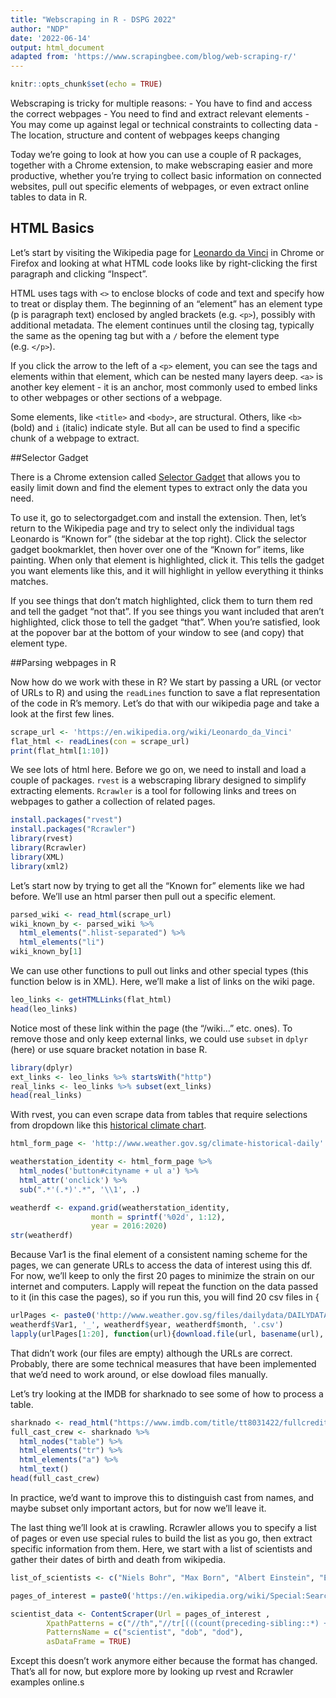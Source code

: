 ```yaml
---
title: "Webscraping in R - DSPG 2022"
author: "NDP"
date: '2022-06-14'
output: html_document
adapted from: 'https://www.scrapingbee.com/blog/web-scraping-r/'
---
```


```r
knitr::opts_chunk$set(echo = TRUE)
```

Webscraping is tricky for multiple reasons:
- You have to find and access the correct webpages
- You need to find and extract relevant elements
- You may come up against legal or technical constraints to collecting data
- The location, structure and content of webpages keeps changing

Today we're going to look at how you can use a couple of R packages, together with a Chrome extension, to make webscraping easier and more productive, whether you're trying to collect basic information on connected websites, pull out specific elements of webpages, or even extract online tables to data in R.

## HTML Basics

Let's start by visiting the Wikipedia page for [Leonardo da Vinci](https://en.wikipedia.org/wiki/Leonardo_da_Vinci) in Chrome or Firefox and looking at what HTML code looks like by right-clicking the first paragraph and clicking "Inspect".

HTML uses tags with `<>` to enclose blocks of code and text and specify how to treat or display them. The beginning of an "element" has an element type (p is paragraph text) enclosed by angled brackets (e.g. `<p>`), possibly with additional metadata. The element continues until the closing tag, typically the same as the opening tag but with a `/` before the element type (e.g. `</p>`).

If you click the arrow to the left of a `<p>` element, you can see the tags and elements within that element, which can be nested many layers deep. `<a>` is another key element - it is an anchor, most commonly used to embed links to other webpages or other sections of a webpage. 

Some elements, like `<title>` and `<body>`, are structural. Others, like `<b>` (bold) and `i` (italic) indicate style. But all can be used to find a specific chunk of a webpage to extract.

##Selector Gadget

There is a Chrome extension called [Selector Gadget](https://selectorgadget.com/) that allows you to easily limit down and find the element types to extract only the data you need. 

To use it, go to selectorgadget.com and install the extension. Then, let's return to the Wikipedia page and try to select only the individual tags Leonardo is "Known for" (the sidebar at the top right). Click the selector gadget bookmarklet, then hover over one of the "Known for" items, like painting. When only that element is highlighted, click it. This tells the gadget you want elements like this, and it will highlight in yellow everything it thinks matches. 

If you see things that don't match highlighted, click them to turn them red and tell the gadget "not that". If you see things you want included that aren't highlighted, click those to tell the gadget "that". When you're satisfied, look at the popover bar at the bottom of your window to see (and copy) that element type.

##Parsing webpages in R

Now how do we work with these in R? We start by passing a URL (or vector of URLs to R) and using the `readLines` function to save a flat representation of the code in R's memory. Let's do that with our wikipedia page and take a look at the first few lines.

```r

scrape_url <- 'https://en.wikipedia.org/wiki/Leonardo_da_Vinci'
flat_html <- readLines(con = scrape_url)
print(flat_html[1:10])
```

We see lots of html here. Before we go on, we need to install and load a couple of packages. `rvest` is a webscraping library designed to simplify extracting elements. `Rcrawler` is a tool for following links and trees on webpages to gather a collection of related pages.

```r
install.packages("rvest")
install.packages("Rcrawler")
library(rvest)
library(Rcrawler)
library(XML)
library(xml2)
```

Let's start now by trying to get all the "Known for" elements like we had before. We'll use an html parser then pull out a specific element.

```r
parsed_wiki <- read_html(scrape_url)
wiki_known_by <- parsed_wiki %>%
  html_elements(".hlist-separated") %>% 
  html_elements("li")
wiki_known_by[1]
```
We can use other functions to pull out links and other special types (this function below is in XML). Here, we'll make a list of links on the wiki page.

```r
leo_links <- getHTMLLinks(flat_html)
head(leo_links)
```

Notice most of these link within the page (the "/wiki..." etc. ones). To remove those and only keep external links, we could use `subset` in `dplyr` (here) or use square bracket notation in base R.

```r
library(dplyr)
ext_links <- leo_links %>% startsWith("http")
real_links <- leo_links %>% subset(ext_links)
head(real_links)
```

With rvest, you can even scrape data from tables that require selections from dropdown like this [historical climate chart]('http://www.weather.gov.sg/climate-historical-daily').

```r
html_form_page <- 'http://www.weather.gov.sg/climate-historical-daily' %>% read_html()

weatherstation_identity <- html_form_page %>% 
  html_nodes('button#cityname + ul a') %>% 
  html_attr('onclick') %>%  
  sub(".*'(.*)'.*", '\\1', .)

weatherdf <- expand.grid(weatherstation_identity, 
                  month = sprintf('%02d', 1:12),
                  year = 2016:2020)
str(weatherdf)
```

Because Var1 is the final element of a consistent naming scheme for the pages, we can generate URLs to access the data of interest using this df. For now, we'll keep to only the first 20 pages to minimize the strain on our internet and computers. Lapply will repeat the function on the data passed to it (in this case the pages), so if you run this, you will find 20 csv files in 
{
```r
urlPages <- paste0('http://www.weather.gov.sg/files/dailydata/DAILYDATA_', 
weatherdf$Var1, '_', weatherdf$year, weatherdf$month, '.csv')
lapply(urlPages[1:20], function(url){download.file(url, basename(url), method = 'curl')})
```
That didn't work (our files are empty) although the URLs are correct. Probably, there are some technical measures that have been implemented that we'd need to work around, or else dowload files manually.

Let's try looking at the IMDB for sharknado to see some of how to process a table.

```r
sharknado <- read_html("https://www.imdb.com/title/tt8031422/fullcredits?ref_=tt_cl_sm")
full_cast_crew <- sharknado %>%
  html_nodes("table") %>%
  html_elements("tr") %>%
  html_elements("a") %>%
  html_text()
head(full_cast_crew)
```

In practice, we'd want to improve this to distinguish cast from names, and maybe subset only important actors, but for now we'll leave it.

The last thing we'll look at is crawling. Rcrawler allows you to specify a list of pages or even use special rules to build the list as you go, then extract specific information from them. Here, we start with a list of scientists and gather their dates of birth and death from wikipedia.

```r
list_of_scientists <- c("Niels Bohr", "Max Born", "Albert Einstein", "Enrico Fermi")

pages_of_interest = paste0('https://en.wikipedia.org/wiki/Special:Search/', gsub(" ", "_", list_of_scientists))

scientist_data <- ContentScraper(Url = pages_of_interest , 
        XpathPatterns = c("//th","//tr[(((count(preceding-sibling::*) + 1) = 5) and parent::*)]//td","//tr[(((count(preceding-sibling::*) + 1) = 6) and parent::*)]//td"),
        PatternsName = c("scientist", "dob", "dod"), 
        asDataFrame = TRUE)
```

Except this doesn't work anymore either because the format has changed. That's all for now, but explore more by looking up rvest and Rcrawler examples online.s
